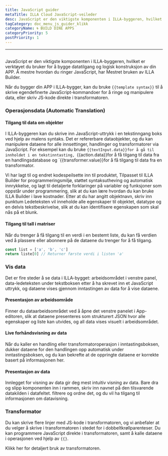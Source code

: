 ```yaml
---
title: JavaScript guider
metaTitle: ILLA Cloud JavaScript-veileder
desc: JavaScript er den viktigste komponenten i ILLA-byggeren, hvilket er verktøyet du bruker for å bygge datatilgang og logisk konstruksjon av din APP
tagCategory: doc_menu_js_guider_klikk
categoryName: 🌀 BUILD DINE APPS
categoryPriority: 5
postPriority: 1
---
```


* * *

## <Heading hidden>Javascript-veilederen</Heading>

JavaScript er den viktigste komponenten i ILLA-byggeren, hvilket er verktøyet du bruker for å bygge datatilgang og logisk konstruksjon av din APP. Å mestre hvordan du ringer JavaScript, har Mestret bruken av ILLA Builder.

Når du bygger din APP i ILLA-bygger, kan du bruke `{{template syntax}}` til å skrive egendefinerte JavaScript-kommandoer for å ringe og manipulere data, eller skriv JS-kode direkte i transformatoren.

### Operasjonsdata (Automatic Translation)

#### Tilgang til data om objekter

I ILLA-byggeren kan du skrive inn JavaScript-uttrykk i en tekstinngang boks ved hjelp av malens syntaks. Det er refererbare dataobjekter, og du kan manipulere dataene for alle innsettinger, handlinger og transformatorer via JavaScript. For eksempel kan du bruke `{{textInput.data}}for å gå til innholdet i en tekstinntasting, `{{action.data}}for å få tilgang til data fra en handlingsdatabase og \`{{transformer.value}}for å få tilgang til data fra en transformator.

Vi har lagt til og endret kodespeilsette inn til produktet, Tilpasset til ILLA Builder for programmeringsmiljø, støttet syntaksutheving og automatisk innrykkelse, og lagt til detaljerte forklaringer på variabler og funksjoner som oppstår under programmering, slik at du kan lære hvordan du kan bruke ILLA Builder i lave kostnader. Etter at du har angitt objektnavn, skriv inn punktum Ledeteksten vil inneholde alle egenskaper til objektet, datatype og en delvis tekstbeskrivelse, slik at du kan identifisere egenskapen som skal nås på et blunk.

#### Tilgang til tall i matriser

Når du trenger å få tilgang til en verdi i en bestemt liste, du kan få verdien ved å plassere eller abonnere på de dataene du trenger for å få tilgang.

```javascript
const list = ['a', 'b', 'c']
return liste[0] // Returner første verdi i listen 'a'
```

### Vis data

Det er fire steder å se data i ILLA-bygget: arbeidsområdet i venstre panel, data-ledeteksten under tekstboksen etter å ha skrevet inn et JavaScript uttrykk, og dataene vises gjennom inntastingen av data for å vise dataene.

#### Presentasjon av arbeidsområde

Finner du dataarbeidsområdet ved å åpne det venstre panelet i App-editoren, slik at dataene presenteres som strukturert JSON hvor alle egenskaper og liste kan utvides, og all data vises visuelt i arbeidsområdet.

[//]: # "[图片]"

#### Live forhåndsvisning av data

Når du kaller en handling eller transformatoroperasjon i inntastingsboksen, dukker dataene for den handlingen opp automatisk under inntastingsboksen, og du kan bekrefte at de oppringte dataene er korrekte basert på informasjonen her.

[//]: # "[图片]"

#### Presentasjon av data

Innlegget for visning av data gir deg mest intuitiv visning av data. Bare dra og slipp komponenten inn i rammen, skriv inn navnet på den tilsvarende datakilden i datafeltet. filtrere og ordne det, og du vil ha tilgang til informasjonen om datavisning.

[//]: # "[图片]"

### Transformator

Du kan skrive flere linjer med JS-kode i transformatoren, og vi anbefaler at du velger å skrive i transformatoren i stedet for i dobbeltkrøllparenteser. Du kan programmere JavaScript direkte i transformatoren, samt å kalle dataene i operasjonen ved hjelp av `{{}`.

Klikk her for detaljert bruk av transformatoren.
